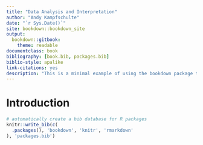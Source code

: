 --- 
title: "Data Analysis and Interpretation"
author: "Andy Kampfschulte"
date: "`r Sys.Date()`"
site: bookdown::bookdown_site
output: 
  bookdown::gitbook:
    theme: readable
documentclass: book
bibliography: [book.bib, packages.bib]
biblio-style: apalike
link-citations: yes
description: "This is a minimal example of using the bookdown package to write a book. The output format for this example is bookdown::gitbook."
---

# Introduction

```{r include=FALSE}
# automatically create a bib database for R packages
knitr::write_bib(c(
  .packages(), 'bookdown', 'knitr', 'rmarkdown'
), 'packages.bib')
```
